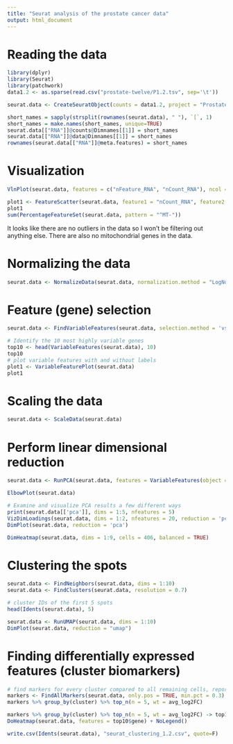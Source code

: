 ```yaml
---
title: "Seurat analysis of the prostate cancer data"
output: html_document
---
```


# Reading the data

```r
library(dplyr)
library(Seurat)
library(patchwork)
data1.2 <- as.sparse(read.csv("prostate-twelve/P1.2.tsv", sep='\t'))

seurat.data <- CreateSeuratObject(counts = data1.2, project = "Prostate1.2", min.cells = 2, min.features = 200)

short_names = sapply(strsplit(rownames(seurat.data), " "), `[`, 1)
short_names = make.names(short_names, unique=TRUE)
seurat.data[["RNA"]]@counts@Dimnames[[1]] = short_names
seurat.data[["RNA"]]@data@Dimnames[[1]] = short_names
rownames(seurat.data[["RNA"]]@meta.features) = short_names

```
# Visualization

```r
VlnPlot(seurat.data, features = c("nFeature_RNA", "nCount_RNA"), ncol = 3)

plot1 <- FeatureScatter(seurat.data, feature1 = "nCount_RNA", feature2 = "nFeature_RNA") 
plot1
sum(PercentageFeatureSet(seurat.data, pattern = "^MT-"))
```
It looks like there are no outliers in the data so I won't be filtering out anything else. There are also no mitochondrial genes in the data.

# Normalizing the data

```r
seurat.data <- NormalizeData(seurat.data, normalization.method = "LogNormalize", scale.factor = 1e4)
```

# Feature (gene) selection

```r
seurat.data <- FindVariableFeatures(seurat.data, selection.method = 'vst', nfeatures = 2000)

# Identify the 10 most highly variable genes
top10 <- head(VariableFeatures(seurat.data), 10)
top10
# plot variable features with and without labels
plot1 <- VariableFeaturePlot(seurat.data)
plot1
```

# Scaling the data

```r
seurat.data <- ScaleData(seurat.data)
```

# Perform linear dimensional reduction

```r
seurat.data <- RunPCA(seurat.data, features = VariableFeatures(object = seurat.data))
```

```r
ElbowPlot(seurat.data)
```

```r
# Examine and visualize PCA results a few different ways
print(seurat.data[['pca']], dims = 1:5, nfeatures = 5)
VizDimLoadings(seurat.data, dims = 1:2, nfeatures = 20, reduction = 'pca')
DimPlot(seurat.data, reduction = 'pca')
```



```r
DimHeatmap(seurat.data, dims = 1:9, cells = 406, balanced = TRUE)
```



# Clustering the spots

```r
seurat.data <- FindNeighbors(seurat.data, dims = 1:10)
seurat.data <- FindClusters(seurat.data, resolution = 0.7)

# cluster IDs of the first 5 spots
head(Idents(seurat.data), 5)
```


```r
seurat.data <- RunUMAP(seurat.data, dims = 1:10)
DimPlot(seurat.data, reduction = "umap")
```



# Finding differentially expressed features (cluster biomarkers)


```r
# find markers for every cluster compared to all remaining cells, report only the positive ones
markers <- FindAllMarkers(seurat.data, only.pos = TRUE, min.pct = 0.3)
markers %>% group_by(cluster) %>% top_n(n = 5, wt = avg_log2FC)
```


```r
markers %>% group_by(cluster) %>% top_n(n = 5, wt = avg_log2FC) -> top10
DoHeatmap(seurat.data, features = top10$gene) + NoLegend()
```

```r
write.csv(Idents(seurat.data), "seurat_clustering_1.2.csv", quote=F)
```

